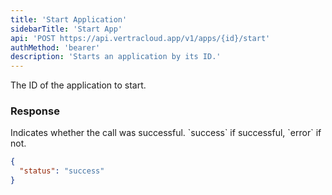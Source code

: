 ```yaml
---
title: 'Start Application'
sidebarTitle: 'Start App'
api: 'POST https://api.vertracloud.app/v1/apps/{id}/start'
authMethod: 'bearer'
description: 'Starts an application by its ID.'
---
```


<ParamField path="id" type="string" required>
  The ID of the application to start.
</ParamField>

### Response

<ResponseField name="status" type="string">
  Indicates whether the call was successful. `success` if successful, `error` if
  not.
</ResponseField>

<ResponseExample>

```json Response
{
  "status": "success"
}
```

</ResponseExample>
